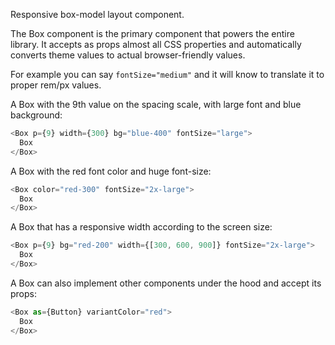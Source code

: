 Responsive box-model layout component.

The Box component is the primary component that powers the entire library. It accepts as props
almost all CSS properties and automatically converts theme values to actual browser-friendly values.

For example you can say `fontSize="medium"` and it will know to translate it to proper rem/px values.

A Box with the 9th value on the spacing scale, with large font and blue background:

```typescript jsx
<Box p={9} width={300} bg="blue-400" fontSize="large">
  Box
</Box>
```

A Box with the red font color and huge font-size:

```typescript jsx
<Box color="red-300" fontSize="2x-large">
  Box
</Box>
```

A Box that has a responsive width according to the screen size:

```typescript jsx
<Box p={9} bg="red-200" width={[300, 600, 900]} fontSize="2x-large">
  Box
</Box>
```

A Box can also implement other components under the hood and accept its props:

```typescript jsx
<Box as={Button} variantColor="red">
  Box
</Box>
```
